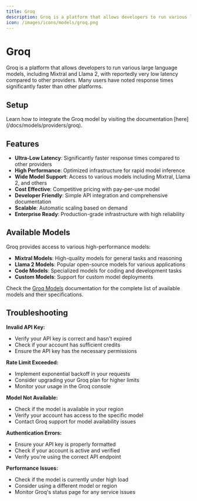 ```yaml
---
title: Groq
description: Groq is a platform that allows developers to run various large language models with extremely low latency, providing significantly faster response times compared to other platforms.
icon: /images/icons/models/groq.png
---
```


[Groq Dev Console]: https://console.groq.com/playground
[Groq pricing]: https://groq.com/pricing/
[Groq API Docs]: https://console.groq.com/docs
[Groq Models]: https://console.groq.com/docs/models

[Lamatic.ai Studio]: https://studio.lamatic.ai
[Lamatic support]: https://lamatic.ai/docs/slack


# Groq
<IntegrationOverviw slug="groq" type="models" />

Groq is a platform that allows developers to run various large language models, including Mixtral and Llama 2, with reportedly very low latency compared to other providers. Many users have noted response times significantly faster than other platforms.

## Setup
<Callout type="info">
Learn how to integrate the Groq model by visiting the documentation [here](/docs/models/providers/groq).
</Callout>

## Features

- **Ultra-Low Latency**: Significantly faster response times compared to other providers
- **High Performance**: Optimized infrastructure for rapid model inference
- **Wide Model Support**: Access to various models including Mixtral, Llama 2, and others
- **Cost Effective**: Competitive pricing with pay-per-use model
- **Developer Friendly**: Simple API integration and comprehensive documentation
- **Scalable**: Automatic scaling based on demand
- **Enterprise Ready**: Production-grade infrastructure with high reliability

## Available Models

Groq provides access to various high-performance models:

- **Mixtral Models**: High-quality models for general tasks and reasoning
- **Llama 2 Models**: Popular open-source models for various applications
- **Code Models**: Specialized models for coding and development tasks
- **Custom Models**: Support for custom model deployments

Check the [Groq Models][Groq Models] documentation for the complete list of available models and their specifications.

## Troubleshooting

**Invalid API Key:**
- Verify your API key is correct and hasn't expired
- Check if your account has sufficient credits
- Ensure the API key has the necessary permissions

**Rate Limit Exceeded:**
- Implement exponential backoff in your requests
- Consider upgrading your Groq plan for higher limits
- Monitor your usage in the Groq console

**Model Not Available:**
- Check if the model is available in your region
- Verify your account has access to the specific model
- Contact Groq support for model availability issues

**Authentication Errors:**
- Ensure your API key is properly formatted
- Check if your account is active and verified
- Verify you're using the correct API endpoint

**Performance Issues:**
- Check if the model is currently under high load
- Consider using a different model or region
- Monitor Groq's status page for any service issues
